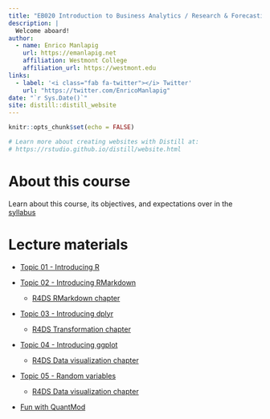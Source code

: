 ```yaml
---
title: "EB020 Introduction to Business Analytics / Research & Forecasting"
description: |
  Welcome aboard!
author:
  - name: Enrico Manlapig
    url: https://emanlapig.net
    affiliation: Westmont College
    affiliation_url: https://westmont.edu
links:
  - label: '<i class="fab fa-twitter"></i> Twitter'
    url: "https://twitter.com/EnricoManlapig"
date: "`r Sys.Date()`"
site: distill::distill_website
---
```


```r
knitr::opts_chunk$set(echo = FALSE)

# Learn more about creating websites with Distill at:
# https://rstudio.github.io/distill/website.html

```

# About this course

Learn about this course, its objectives, and expectations over in the [syllabus](syllabus.html)


# Lecture materials

* [Topic 01 - Introducing R](lectures/Topic01.html)

* [Topic 02 - Introducing RMarkdown](lectures/Topic02.nb.html)

    - [R4DS RMarkdown chapter](https://r4ds.had.co.nz/r-markdown.html)

* [Topic 03 - Introducing dplyr](lectures/Topic03.html)
  
    - [R4DS Transformation chapter](https://r4ds.had.co.nz/transform.html)

* [Topic 04 - Introducing ggplot](lectures/Topic04.html)

    - [R4DS Data visualization chapter](https://r4ds.had.co.nz/data-visualisation.html)
    
* [Topic 05 - Random variables](lectures/Topic05.html)

    - [R4DS Data visualization chapter](https://r4ds.had.co.nz/data-visualisation.html)
    
* [Fun with QuantMod](/lectures/QuantMod.html)

